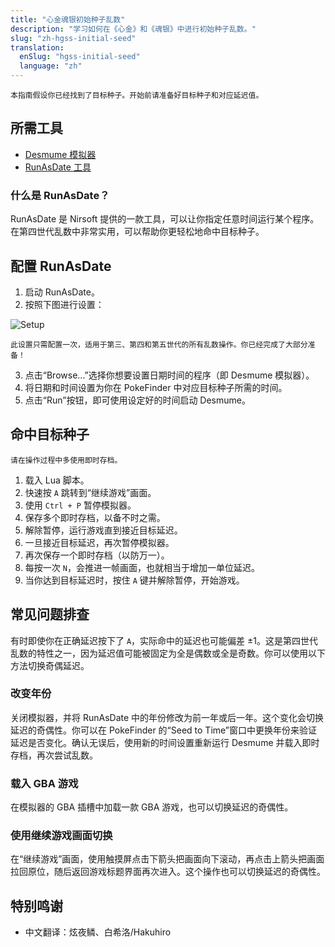 ```yaml
---
title: "心金魂银初始种子乱数"
description: "学习如何在《心金》和《魂银》中进行初始种子乱数。"
slug: "zh-hgss-initial-seed"
translation:
  enSlug: "hgss-initial-seed"
  language: "zh"
---
```


```
本指南假设你已经找到了目标种子。开始前请准备好目标种子和对应延迟值。
```

## 所需工具

- [Desmume 模拟器](/desmume-setup)
- [RunAsDate 工具](https://www.nirsoft.net/utils/run_as_date.html)

### 什么是 RunAsDate？

RunAsDate 是 Nirsoft 提供的一款工具，可以让你指定任意时间运行某个程序。在第四世代乱数中非常实用，可以帮助你更轻松地命中目标种子。

## 配置 RunAsDate

1. 启动 RunAsDate。
2. 按照下图进行设置：

![Setup](/images/HeartGold-SoulSilver/Initial-Seed/Setup.png)

```
此设置只需配置一次，适用于第三、第四和第五世代的所有乱数操作。你已经完成了大部分准备！
```

3. 点击“Browse...”选择你想要设置日期时间的程序（即 Desmume 模拟器）。
4. 将日期和时间设置为你在 PokeFinder 中对应目标种子所需的时间。
5. 点击“Run”按钮，即可使用设定好的时间启动 Desmume。

## 命中目标种子

```
请在操作过程中多使用即时存档。
```

1. 载入 Lua 脚本。
2. 快速按 `A` 跳转到“继续游戏”画面。
3. 使用 `Ctrl + P` 暂停模拟器。
4. 保存多个即时存档，以备不时之需。
5. 解除暂停，运行游戏直到接近目标延迟。
6. 一旦接近目标延迟，再次暂停模拟器。
7. 再次保存一个即时存档（以防万一）。
8. 每按一次 `N`，会推进一帧画面，也就相当于增加一单位延迟。
9. 当你达到目标延迟时，按住 `A` 键并解除暂停，开始游戏。

## 常见问题排查

有时即使你在正确延迟按下了 `A`，实际命中的延迟也可能偏差 ±1。这是第四世代乱数的特性之一，因为延迟值可能被固定为全是偶数或全是奇数。你可以使用以下方法切换奇偶延迟。

### 改变年份

关闭模拟器，并将 RunAsDate 中的年份修改为前一年或后一年。这个变化会切换延迟的奇偶性。你可以在 PokeFinder 的“Seed to Time”窗口中更换年份来验证延迟是否变化。确认无误后，使用新的时间设置重新运行 Desmume 并载入即时存档，再次尝试乱数。

### 载入 GBA 游戏

在模拟器的 GBA 插槽中加载一款 GBA 游戏，也可以切换延迟的奇偶性。

### 使用继续游戏画面切换

在“继续游戏”画面，使用触摸屏点击下箭头把画面向下滚动，再点击上箭头把画面拉回原位，随后返回游戏标题界面再次进入。这个操作也可以切换延迟的奇偶性。

## 特别鸣谢

- 中文翻译：炫夜鳞、白希洛/Hakuhiro
